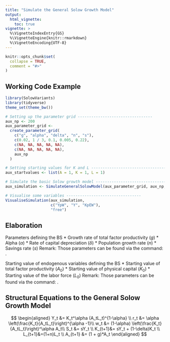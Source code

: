 ```yaml
---
title: "Simulate the General Solow Growth Model"
output:
  html_vignette:
    toc: true
vignette: >
  %\VignetteIndexEntry{GS}
  %\VignetteEngine{knitr::rmarkdown}
  %\VignetteEncoding{UTF-8}
---
```


```r
knitr::opts_chunk$set(
  collapse = TRUE,
  comment = "#>"
)
```

## Working Code Example
```r
library(SolowVariants)
library(tidyverse)
theme_set(theme_bw())

# Setting up the parameter grid ---------------------------------
aux_np <- 200
aux_parameter_grid <-
  create_parameter_grid(
    c("g", "alpha", "delta", "n", "s"),
    c(0.02, 1 / 3, 0.1, 0.005, 0.22),
    c(NA, NA, NA, NA, NA),
    c(NA, NA, NA, NA, NA),
    aux_np
  )

# Setting starting values for K and L ---------------------------------
aux_startvalues <- list(A = 1, K = 1, L = 1)

# Simulate the basic Solow growth model ---------------------------------
aux_simulation <- SimulateGeneralSolowModel(aux_parameter_grid, aux_np,aux_startvalues)

# Visualise some variables ---------------------------------
VisualiseSimulation(aux_simulation,
                    c("YpW", "Y", "KpEW"), 
                    "free")
```

## Elaboration
Parameters defining the BS
  * Growth rate of total factor productivity ($g$)
  * Alpha ($\alpha$)
  * Rate of capital depreciation ($\delta$)
  * Population growth rate ($n$)
  * Savings rate ($s$)
Remark: Those parameters can be found via the command: \code{getRequiredParams("GS")}.

Starting value of endogenous variables defining the BS
  * Starting value of total factor productivity ($A_0$)
  * Starting value of physical capital ($K_0$)
  * Starting value of the labor force ($L_0$)
Remark: Those parameters can be found via the command: \code{getRequiredStartingValues("GS")}.

## Structural Equations to the General Solow Growth Model
$$
\begin{aligned}
Y_t &= K_t^\alpha (A_tL_t)^{1-\alpha} \\
r_t &= \alpha \left(\frac{K_t}{A_tL_t}\right)^{\alpha -1}\\
w_t &= (1-\alpha) \left(\frac{K_t}{A_tL_t}\right)^\alpha A_t\\
S_t &= sY_t \\
K_{t+1}&= sY_t + (1-\delta)K_t \\
L_{t+1}&=(1+n)L_t \\
A_{t+1} &= (1 + g)*A_t
\end{aligned}
$$